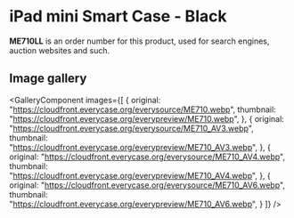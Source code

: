 
# iPad mini Smart Case - Black

<Callout type='info' emoji='👉🏻'>**ME710LL** is an order number for this product, used for search engines, auction websites and such.</Callout>

## Image gallery

<GalleryComponent
    images={[
      {
        original: "https://cloudfront.everycase.org/everysource/ME710.webp",
        thumbnail: "https://cloudfront.everycase.org/everypreview/ME710.webp",
      },
      {
        original: "https://cloudfront.everycase.org/everysource/ME710_AV3.webp",
        thumbnail: "https://cloudfront.everycase.org/everypreview/ME710_AV3.webp",
      },
      {
        original: "https://cloudfront.everycase.org/everysource/ME710_AV4.webp",
        thumbnail: "https://cloudfront.everycase.org/everypreview/ME710_AV4.webp",
      },
      {
        original: "https://cloudfront.everycase.org/everysource/ME710_AV6.webp",
        thumbnail: "https://cloudfront.everycase.org/everypreview/ME710_AV6.webp",
      }
    ]}
  />
